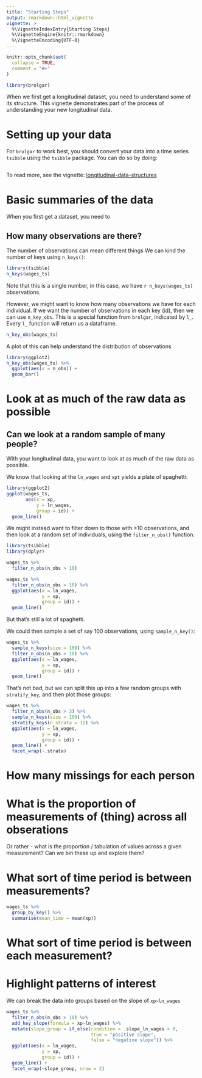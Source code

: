 ```yaml
---
title: "Starting Steps"
output: rmarkdown::html_vignette
vignette: >
  %\VignetteIndexEntry{Starting Steps}
  %\VignetteEngine{knitr::rmarkdown}
  %\VignetteEncoding{UTF-8}
---
```


```r
knitr::opts_chunk$set(
  collapse = TRUE,
  comment = "#>"
)
```

```r
library(brolgar)
```

When we first get a longitudinal dataset, you need to understand some of its structure. This vignette demonstrates part of the process of understanding your new longitudinal data.

# Setting up your data

For `brolgar` to work best, you should convert your data into a time series `tsibble` using the `tsibble` package. You can do so by doing:

```r

```

To read more, see the vignette: [longitudinal-data-structures]()

# Basic summaries of the data

When you first get a dataset, you need to 

## How many observations are there?

The number of observations can mean different things
We can kind the number of keys using `n_keys()`:

```r
library(tsibble)
n_keys(wages_ts)
```

Note that this is a single number, in this case, we have `r n_keys(wages_ts)` observations.

However, we might want to know how many observations we have for each individual. If we want the number of observations in each key (id), then we can use `n_key_obs`. This is a special function from `brolgar`, indicated by `l_`. Every `l_` function will return us a dataframe.

```r
n_key_obs(wages_ts)
```

A plot of this can help understand the distribution of observations

```r
library(ggplot2)
n_key_obs(wages_ts) %>%
  ggplot(aes(x = n_obs)) + 
  geom_bar()
```

# Look at as much of the raw data as possible

## Can we look at a random sample of many people?

With your longitudinal data, you want to look at as much of the raw data as possible.

We know that looking at the `ln_wages` and `xpt` yields a plate of spaghetti:

```r
library(ggplot2)
ggplot(wages_ts, 
       aes(x = xp,
           y = ln_wages,
           group = id)) + 
  geom_line()
```

We might instead want to filter down to those with >10 observations, and then look at a random set of individuals, using the `filter_n_obs()` function.

```r
library(tsibble)
library(dplyr)

wages_ts %>% 
  filter_n_obs(n_obs > 10)
```


```r

wages_ts %>%
  filter_n_obs(n_obs > 10) %>%
  ggplot(aes(x = ln_wages,
             y = xp,
             group = id)) + 
  geom_line()
```

But that's still a lot of spaghetti.

We could then sample a set of say 100 observations, using `sample_n_key()`:

```r
wages_ts %>%
  sample_n_keys(size = 100) %>%
  filter_n_obs(n_obs > 10) %>%
  ggplot(aes(x = ln_wages,
             y = xp,
             group = id)) + 
  geom_line()
```

That's not bad, but we can split this up into a few random groups with `stratify_key`, and then plot those groups:

```r
wages_ts %>%
  filter_n_obs(n_obs > 3) %>%
  sample_n_keys(size = 100) %>%
  stratify_keys(n_strata = 12) %>%
  ggplot(aes(x = ln_wages,
             y = xp,
             group = id)) + 
  geom_line() + 
  facet_wrap(~.strata)
```

# How many missings for each person

# What is the proportion of measurements of (thing) across all obserations

Or rather - what is the proportion / tabulation of values across a given measurement? Can we bin these up and explore them?

# What sort of time period is between measurements?

```r
wages_ts %>%
  group_by_key() %>%
  summarise(mean_time = mean(xp))
```


# What sort of time period is between each measurement?


# Highlight patterns of interest

We can break the data into groups based on the slope of `xp~ln_wages`

```r
wages_ts %>%
  filter_n_obs(n_obs > 10) %>%
  add_key_slope(formula = xp~ln_wages) %>%
  mutate(slope_group = if_else(condition = .slope_ln_wages > 0,
                               true = "positive slope",
                               false = "negative slope")) %>%
  ggplot(aes(x = ln_wages,
             y = xp,
             group = id)) + 
  geom_line() + 
  facet_wrap(~slope_group, nrow = 2)
  
```


